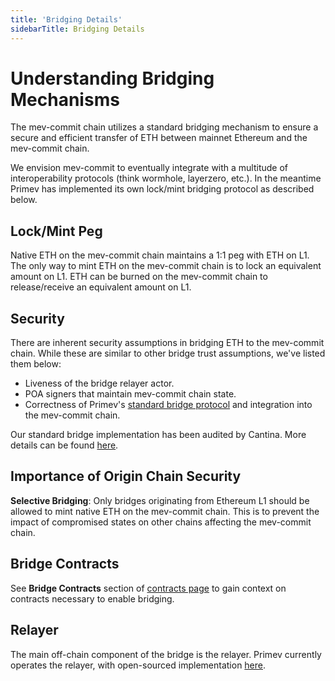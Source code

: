 ```yaml
---
title: 'Bridging Details'
sidebarTitle: Bridging Details
---
```


# Understanding Bridging Mechanisms

The mev-commit chain utilizes a standard bridging mechanism to ensure a secure and efficient transfer of ETH between mainnet Ethereum and the mev-commit chain.

We envision mev-commit to eventually integrate with a multitude of interoperability protocols (think wormhole, layerzero, etc.). In the meantime Primev has implemented its own lock/mint bridging protocol as described below.

## Lock/Mint Peg

Native ETH on the mev-commit chain maintains a 1:1 peg with ETH on L1. The only way to mint ETH on the mev-commit chain is to lock an equivalent amount on L1. ETH can be burned on the mev-commit chain to release/receive an equivalent amount on L1.

## Security 

There are inherent security assumptions in bridging ETH to the mev-commit chain. While these are similar to other bridge trust assumptions, we've listed them below:

- Liveness of the bridge relayer actor.
- POA signers that maintain mev-commit chain state.
- Correctness of Primev's [standard bridge protocol](https://github.com/primev/mev-commit-bridge/tree/main/standard/bridge-v1) and integration into the mev-commit chain.

Our standard bridge implementation has been audited by Cantina. More details can be found [here](https://blog.primev.xyz/Battle-Testing-mev-commit-Key-Findings-from-Our-Spearbit-Security-Review-1436865efd6f8025bd6ce3824349821d).

## **Importance of Origin Chain Security**

**Selective Bridging**: Only bridges originating from Ethereum L1 should be allowed to mint native ETH on the mev-commit chain. This is to prevent the impact of compromised states on other chains affecting the mev-commit chain.

## Bridge Contracts

See **Bridge Contracts** section of [contracts page](/v0.7.0/developers/contracts) to gain context on contracts necessary to enable bridging.

## Relayer

The main off-chain component of the bridge is the relayer. Primev currently operates the relayer, with open-sourced implementation [here](https://github.com/primev/mev-commit/tree/main/bridge/standard).
